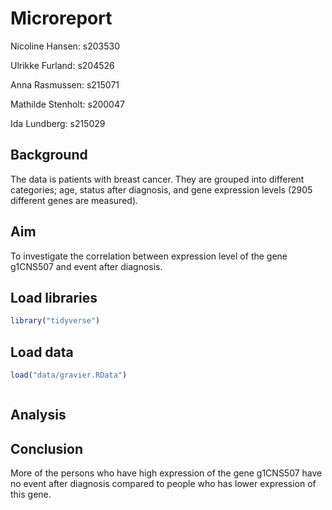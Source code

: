# Microreport

Nicoline Hansen: s203530

Ulrikke Furland: s204526

Anna Rasmussen: s215071

Mathilde Stenholt: s200047

Ida Lundberg: s215029

## Background

The data is patients with breast cancer. They are grouped into different categories; age, status after diagnosis, and gene expression levels (2905 different genes are measured).

## Aim

To investigate the correlation between expression level of the gene g1CNS507 and event after diagnosis.

## Load libraries

```r
library("tidyverse")
```

## Load data

```r
load("data/gravier.RData")

```

```r

```

## Analysis

## Conclusion

More of the persons who have high expression of the gene g1CNS507 have no event after diagnosis compared to people who has lower expression of this gene.
